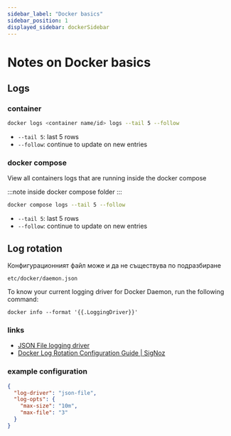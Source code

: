 ```yaml
---
sidebar_label: "Docker basics"
sidebar_position: 1
displayed_sidebar: dockerSidebar
---
```


# Notes on Docker basics

## Logs

### container

```bash title="container logs"
docker logs <container name/id> logs --tail 5 --follow
```

- `--tail 5`: last 5 rows
- `--follow`: continue to update on new entries

### docker compose

View all containers logs that are running inside the docker compose

:::note
inside docker compose folder
:::

```bash title="docker compose logs"
docker compose logs --tail 5 --follow
```

- `--tail 5`: last 5 rows
- `--follow`: continue to update on new entries

## Log rotation

Конфигурационният файл може и да не съществува по подразбиране

`etc/docker/daemon.json`

To know your current logging driver for Docker Daemon, run the following command:

```
docker info --format '{{.LoggingDriver}}'
```

### links

- [JSON File logging driver](https://docs.docker.com/engine/logging/drivers/json-file/)
- [Docker Log Rotation Configuration Guide | SigNoz](https://signoz.io/blog/docker-log-rotation/)

### example configuration

```json title="etc/docker/daemon.json"
{
  "log-driver": "json-file",
  "log-opts": {
    "max-size": "10m",
    "max-file": "3"
  }
}
```
